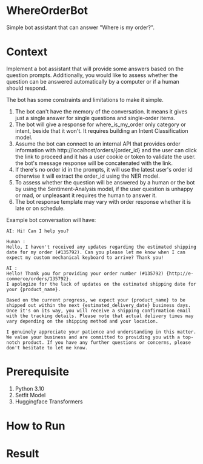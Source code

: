 WhereOrderBot
====
Simple bot assistant that can answer "Where is my order?".

# Context
Implement a bot assistant that will provide some answers based on the question prompts.
Additionally, you would like to assess whether the question can be answered automatically by a computer or if a human should respond.

The bot has some constraints and limitations to make it simple.
1. The bot can't have the memory of the conversation. It means it gives just a single answer for single questions and single-order items.
2. The bot will give a response for where_is_my_order only category or intent, beside that it won't. It requires building an Intent Classification model.
3. Assume the bot can connect to an internal API that provides order information with http://localhost/orders/{order_id} and the user can click the link to proceed and it has a user cookie or token to validate the user. the bot's message response will be concatenated with the link.
4. If there's no order id in the prompts, it will use the latest user's order id otherwise it will extract the order_id using the NER model.
5. To assess whether the question will be answered by a human or the bot by using the Sentiment-Analysis model, if the user question is unhappy or mad, or unpleasant it requires the human to answer it.
6. The bot response template may vary with order response whether it is late or on schedule.

Example bot conversation will have:
```
AI: Hi! Can I help you?

Human :
Hello, I haven't received any updates regarding the estimated shipping date for my order (#135792). Can you please let me know when I can expect my custom mechanical keyboard to arrive? Thank you!

AI :
Hello! Thank you for providing your order number (#135792) {http://e-commerce/orders/135792}.
I apologize for the lack of updates on the estimated shipping date for your {product_name}.

Based on the current progress, we expect your {product_name} to be shipped out within the next {estimated_delivery_date} business days. Once it's on its way, you will receive a shipping confirmation email with the tracking details. Please note that actual delivery times may vary depending on the shipping method and your location.

I genuinely appreciate your patience and understanding in this matter. We value your business and are committed to providing you with a top-notch product. If you have any further questions or concerns, please don't hesitate to let me know.
```

# Prerequisite
1. Python 3.10
2. Setfit Model
3. Huggingface Transformers

# How to Run

# Result


